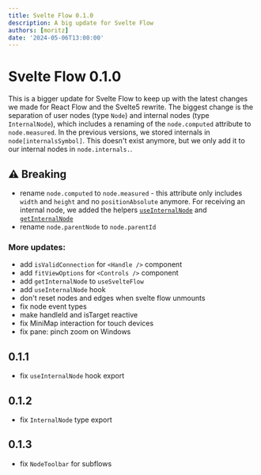 ```yaml
---
title: Svelte Flow 0.1.0
description: A big update for Svelte Flow
authors: [moritz]
date: '2024-05-06T13:00:00'
---
```


# Svelte Flow 0.1.0

This is a bigger update for Svelte Flow to keep up with the latest changes we made for React Flow and the Svelte5 rewrite. The biggest change is the separation of user nodes (type `Node`) and internal nodes (type `InternalNode`), which includes a renaming of the `node.computed` attribute to `node.measured`. In the previous versions, we stored internals in `node[internalsSymbol]`. This doesn't exist anymore, but we only add it to our internal nodes in `node.internals.`.

## ⚠️ Breaking

- rename `node.computed` to `node.measured` - this attribute only includes `width` and `height` and no `positionAbsolute` anymore. For receiving an internal node, we added the helpers [`useInternalNode`](/api-reference/hooks/use-internal-node) and [`getInternalNode`](/api-reference/hooks/use-svelte-flow#get-internal-node)
- rename `node.parentNode` to `node.parentId`

### More updates:

- add `isValidConnection` for `<Handle />` component
- add `fitViewOptions` for `<Controls />` component
- add `getInternalNode` to `useSvelteFlow`
- add `useInternalNode` hook
- don't reset nodes and edges when svelte flow unmounts
- fix node event types
- make handleId and isTarget reactive
- fix MiniMap interaction for touch devices
- fix pane: pinch zoom on Windows

## 0.1.1

- fix `useInternalNode` hook export

## 0.1.2

- fix `InternalNode` type export

## 0.1.3

- fix `NodeToolbar` for subflows
